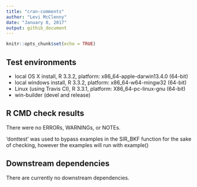 ---
title: "cran-comments"
author: "Levi McClenny"
date: "January 8, 2017"
output: githib_document
---

```{r setup, include=FALSE}
knitr::opts_chunk$set(echo = TRUE)
```

## Test environments
* local OS X install, R 3.3.2, platform: x86_64-apple-darwin13.4.0 (64-bit)
* local windows install, R 3.3.2, platform: x86_64-w64-mingw32 (64-bit)
* Linux (using Travis CI), R 3.3.1, platform: X86_64-pc-linux-gnu (64-bit)
* win-builder (devel and release)


## R CMD check results
There were no ERRORs, WARNINGs, or NOTEs. 

'donttest' was used to bypass examples in the SIR_BKF function for the sake of checking, however the examples will run with example()

## Downstream dependencies
There are currently no downstream dependencies.